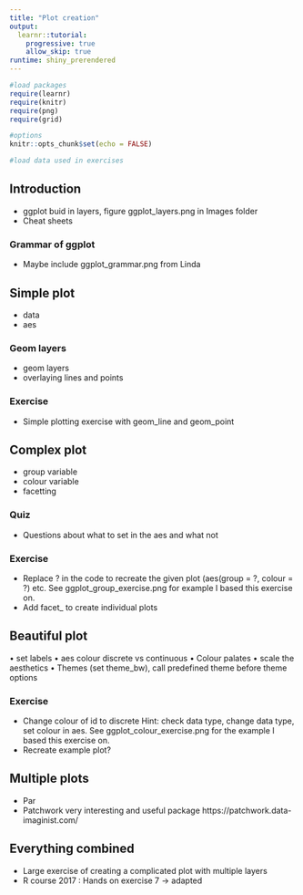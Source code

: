 ```yaml
---
title: "Plot creation"
output: 
  learnr::tutorial:
    progressive: true
    allow_skip: true
runtime: shiny_prerendered
---
```


```r
#load packages
require(learnr)
require(knitr)
require(png)
require(grid)

#options
knitr::opts_chunk$set(echo = FALSE)

#load data used in exercises

```

## Introduction 

- ggplot buid in layers, figure ggplot_layers.png in Images folder
- Cheat sheets

### Grammar of ggplot

- Maybe include ggplot_grammar.png from Linda

## Simple plot

- data 
- aes

### Geom layers

- geom layers
- overlaying lines and points

### Exercise

- Simple plotting exercise with geom_line and geom_point

## Complex plot

- group variable
- colour variable
- facetting

### Quiz

- Questions about what to set in the aes and what not

### Exercise

- Replace ? in the code to recreate the given plot (aes(group = ?, colour = ?) etc. See ggplot_group_exercise.png for example I based this exercise on.
- Add facet_ to create individual plots


## Beautiful plot

•	set labels 
•	aes colour discrete vs continuous
•	Colour palates
•	scale the aesthetics
•	Themes (set theme_bw), call predefined theme before theme options

### Exercise

- Change colour of id to discrete Hint: check data type, change data type, set colour in aes. See ggplot_colour_exercise.png for the example I based this exercise on. 
- Recreate example plot? 

## Multiple plots

- Par
- Patchwork very interesting and useful package https://patchwork.data-imaginist.com/

## Everything combined

- Large exercise of creating a complicated plot with multiple layers
- R course 2017 : Hands on exercise 7 -> adapted
